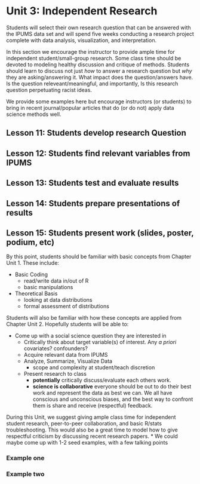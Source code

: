 # Unit 3: Independent Research {-}


Students will select their own research question that can be answered with the IPUMS data set and will spend five weeks conducting a research project complete with data analysis, visualization, and interpretation.


In this section we encourage the instructor to provide ample time for independent student/small-group research. Some class time should be devoted to modeling healthy discussion and critique of methods. Students should learn to discuss not just *how* to answer a research question but *why* they are asking/answering it. What impact does the question/answers have. Is the question releveant/meaningful, and importantly, Is this research question perpetuating racist ideas.

We provide some examples here but encourage instructors (or students) to bring in recent journal/popular articles that do (or do not) apply data science methods well.

## Lesson 11: Students develop research Question {.unlisted .unnumbered}
## Lesson 12: Students find relevant variables from IPUMS {.unlisted .unnumbered}
## Lesson 13: Students test and evaluate results {.unlisted .unnumbered}
## Lesson 14: Students prepare presentations of results {.unlisted .unnumbered}
## Lesson 15: Students present work (slides, poster, podium, etc) {.unlisted .unnumbered}

By this point, students should be familiar with basic concepts from Chapter Unit 1. These include:

* Basic Coding
  + read/write data in/out of R
  + basic manipulations
* Theoretical Basis
  + looking at data distributions
  + formal assessment of distributions
  
Students will also be familiar with how these concepts are applied from Chapter Unit 2. Hopefully students will be able to:

* Come up with a social science question they are interested in
  + Critically think about target variable(s) of interest. Any *a priori* covariates? confounders?
  + Acquire relevant data from IPUMS
  + Analyze, Summarize, Visualize Data
    + scope and complexity at student/teach discretion
  + Present research to class
    + **potentially** critically discuss/evaluate each others work. 
    + **science is collaborative** everyone should be out to do their best work and represent the data as best we can. We all have conscious and unconscious biases, and the best way to confront them is share and receive (respectful) feedback.
    
During this Unit, we suggest giving ample class time for independent student research, peer-to-peer collaboration, and basic R/stats troubleshooting. This would also be a great time to model how to give respectful criticism by discussing recent research papers. 
  * We could maybe come up with 1-2 seed examples, with a few talking points

### Example one

### Example two
